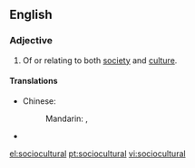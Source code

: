==English==

===Adjective===
{{en-adj}}

# Of or relating to both [[society]] and [[culture]].

====Translations====
{{trans-top|of both society and culture}}
* Chinese:
*: Mandarin: {{t|zh|社會文化|alt=社會文化的|sc=Hani}}, {{t|zh|社会文化|tr=shèhuì wénhuà de|alt=社会文化的|sc=Hani}}
{{trans-mid}}
* {{trreq|Finnish}}
{{trans-bottom}}

[[el:sociocultural]]
[[pt:sociocultural]]
[[vi:sociocultural]]
